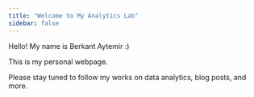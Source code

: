 ---
title: "Welcome to My Analytics Lab"
sidebar: false 
---

Hello! My name is Berkant Aytemir :)

This is my personal webpage.

Please stay tuned to follow my works on data analytics, blog posts, and more.
